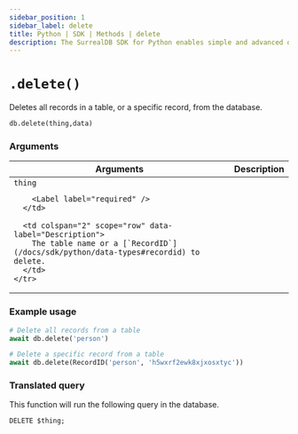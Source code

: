 ```yaml
---
sidebar_position: 1
sidebar_label: delete 
title: Python | SDK | Methods | delete
description: The SurrealDB SDK for Python enables simple and advanced querying of a remote or embedded database.
---
```



# `.delete()`

Deletes all records in a table, or a specific record, from the database.

```python title="Method Syntax"
db.delete(thing,data)
```

### Arguments

<table>
  <thead>
    <tr>
      <th colspan="2" scope="col">Arguments</th>
      <th colspan="2" scope="col">Description</th>
    </tr>
  </thead>

  <tbody>
    <tr>
      <td colspan="2" scope="row" data-label="Arguments">
        <code>thing</code>

        <Label label="required" />
      </td>

      <td colspan="2" scope="row" data-label="Description">
        The table name or a [`RecordID`](/docs/sdk/python/data-types#recordid) to delete.
      </td>
    </tr>
  </tbody>
</table>

### Example usage

```python
# Delete all records from a table
await db.delete('person')

# Delete a specific record from a table
await db.delete(RecordID('person', 'h5wxrf2ewk8xjxosxtyc'))
```

### Translated query

This function will run the following query in the database.

```surql
DELETE $thing;
```
